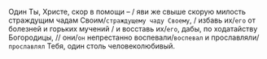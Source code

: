 Один Ты, Христе, скор в помощи – / яви же свыше скорую милость страждущим чадам Своим/`страждущему чаду Своему`, / избавь их/`его` от болезней и горьких мучений / и восставь их/`его`, дабы, по ходатайству Богородицы, // они/`он` непрестанно воспевали/`воспевал` и прославляли/`прославлял` Тебя, один столь
человеколюбивый.
